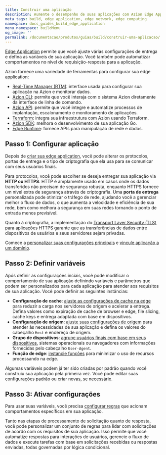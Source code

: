 ```yaml
---
title: Construir uma aplicação
description: Aumente o desempenho de suas aplicações com Azion Edge Application.
meta_tags: build, edge application, edge network, edge computing
namespace: docs_guides_build_edge_application
menu_namespace: buildMenu
og_image: ''
permalink: /documentacao/produtos/guias/build/construir-uma-aplicacao/
---
```


[Edge Application](/pt-br/documentacao/produtos/edge-application/) permite que você ajuste várias configurações de entrega e defina as variáveis de sua aplicação. Você também pode automatizar comportamentos no nível de requisição-resposta para a aplicação.

Azion fornece uma variedade de ferramentas para configurar sua edge application:

- [Real-Time Manager (RTM)](https://manager.azion.com): interface usada para configurar sua aplicação na Azion e monitorar dados.
- [Azion CLI](/pt-br/documentacao/produtos/build/develop-with-azion/cli/): permite que você interaja com o sistema Azion diretamente da interface de linha de comando.
- [Azion API](https://api.azion.com): permite que você integre e automatize processos de implantação, escalonamento e monitoramento de aplicações.
- [Terraform](/pt-br/documentacao/produtos/terraform-provider/): integra sua infraestrutura com Azion usando Terraform.
- [Azion SDK](/pt-br/documentacao/devtools/sdk/go/): melhora o desenvolvimento de sua aplicação Go.
- [Edge Runtime](/pt-br/documentacao/produtos/edge-application/edge-functions/runtime/overview/): fornece APIs para manipulação de rede e dados.

## Passo 1: Configurar aplicação

Depois de [criar sua edge application](/pt-br/documentacao/produtos/start-with-a-template/), você pode alterar os protocolos, portas de entrega e o tipo de criptografia que ela usa para se comunicar com seus usuários finais.

Para protocolos, você pode escolher se deseja entregar sua aplicação via **HTTP ou HTTPS**. HTTP é amplamente usado em casos onde os dados transferidos não precisam de segurança robusta, enquanto HTTPS fornece um nível extra de segurança através de criptografia. Uma **porta de entrega** personalizada pode otimizar o tráfego de rede, ajudando você a gerenciar melhor o fluxo de dados, o que aumenta a velocidade e eficiência de sua rede, bem como melhora a segurança em suas redes tornando o ponto de entrada menos previsível.

Quanto à criptografia, a implementação do [Transport Layer Security (TLS)](/pt-br/documentacao/produtos/guias/create-a-digital-certificate/) para aplicações HTTPS garante que as transferências de dados entre dispositivos de usuários e seus servidores sejam privadas.

Comece a [personalizar suas configurações principais](/pt-br/documentacao/produtos/guias/build/configurar-main-settings/) e [vincule aplicação a um domínio](/pt-br/documentacao/produtos/guias/configurar-um-dominio/).

## Passo 2: Definir variáveis

Após definir as configurações inciais, você pode modificar o comportamento de sua aplicação definindo variáveis e parâmetros que podem ser personalizados para cada aplicação para atender aos requisitos de sua aplicação. Você pode definir as seguintes instâncias:

- **Configuração de cache**: [ajuste as configurações de cache na edge](/pt-br/documentacao/produtos/guias/build/tune-cache-settings/) para reduzir a carga nos servidores de origem e acelerar a entrega. Defina valores como expiração de cache de browser e edge, file slicing, cache keys e entrega adaptada com base em dispositivos.
- **Configuração de origem**: [ajuste suas configurações de origem](/pt-br/documentacao/produtos/guias/build/work-with-origins/) para atender às necessidades de sua aplicação e defina os valores do cabeçalho `Host` e endereço de origem.
- **Grupo de dispositivos**: [agrupe usuários finais com base em seus dispositivos](/pt-br/documentacao/produtos/guias/build/create-device-groups/), sistemas operacionais ou navegadores com informações fornecidas pelo cabeçalho `User-Agent`.
- **Função de edge**: [instancie funções](/pt-br/documentacao/produtos/guias/build/instantiate-edge-functions/) para minimizar o uso de recursos processando na edge.

Algumas variáveis podem já ter sido criadas por padrão quando você construiu sua aplicação pela primeira vez. Você pode editar suas configurações padrão ou criar novas, se necessário.

## Passo 3: Ativar configurações

Para usar suas variáveis, você precisa [configurar regras](/pt-br/documentacao/produtos/guias/build/work-with-rules-engine/) que acionam comportamentos específicos em sua aplicação.

Tanto nas etapas de processamento de solicitação quanto de resposta, você pode personalizar um conjunto de regras para lidar com solicitações de acordo com os requisitos de sua aplicação. Isso permite que você automatize respostas para interações de usuários, gerencie o fluxo de dados e execute tarefas com base em solicitações recebidas ou respostas enviadas, todas governadas por lógica condicional.
